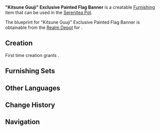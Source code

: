 {{Furnishing Infobox
|id             = 373344
|image          = Item Kitsune Guuji Exclusive Painted Flag Banner.png
|category       = Landscape
|subcategory    = Ornament
|rarity         = 3
|adeptal_energy = 60
|load           = 65
|reduced_load   = 47
|description    = A poster banner that can be seen at the Magnificent [[Irodori Festival]]. It features the cover of the famous novel "[[Pretty Please, Kitsune Guuji?]]". This novel is one of the most popular among all the works of "[[Yae Publishing House]]," so it has become one of the highlights of the festival. If you want to see a super-sized image of "Kitsune Guuji," this is your only chance!<br />It is said that some guests tried to buy this banner as well, but the staff of the festival politely declined this request, because this product is not up for sale this exhibition. If it was open for sale, all the banner flags would have surely been snapped up, and several blocks would have been taken over by the "Kitsune Guuji" banners the very next day.
|blueprint      = [[Realm Depot]]
}}
'''"Kitsune Guuji" Exclusive Painted Flag Banner''' is a creatable [[Furnishing]] item that can be used in the [[Serenitea Pot]].

The blueprint for "Kitsune Guuji" Exclusive Painted Flag Banner is obtainable from the [[Realm Depot]] for {{Item|Realm Currency|24|x=160}}.

==Creation==
First time creation grants {{Item|Trust|24|x=60}}.
{{Recipe
|type = Creation
|time = 14h
|Yumemiru Wood = 6
|Fabric = 6
|sort = Yumemiru Wood,Fabric
}}

==Furnishing Sets==
{{Craft Usage}}

==Other Languages==
{{Other Languages|default_hidden = 1
|en      = "Kitsune Guuji" Exclusive Painted Flag Banner
|zhs     = 「狐仙宫司」限定画旗
|zhs_rm  = "Húxiān Gōngsī" Xiàndìng Huàqí
|zht     = 「狐仙宮司」限定畫旗
|zht_rm  = "Húxiān Gōngsī" Xiàndìng Huàqí
|ja      = 「仙狐宮司」限定旗
|ja_rm   = "Senko Guuji" Gentei Hata
|ko      = 「여우 신선 궁사」 한정 깃발
|ko_rm   = "Yeou Sinseon Gungsa" Hanjeong Gitbal
|es      = Bandera de edición limitada de la Suma Sacerdotisa
|fr      = Bannière exclusive « Guuji Kitsune »
|ru      = Эксклюзивный украшенный флаг «Кицунэ Гудзи»
|th      = แบนเนอร์ธงลิมิเต็ด "Kitsune Guuji"
|th_rm   = Baennoe Thong Li Mi Tet "Kitsune Guuji"
|vi      = Cờ Tranh "Guuji Hồ Ly" Giới Hạn
|de      = Limitiertes bemaltes Banner der „Kitsune-Guuji“
|id      = Spanduk Bendera Bergambar Eksklusif "Kitsune Guuji"
|pt      = Bandeira Pintada de Edição Limitada de "Kitsune Guuji"
}}

==Change History==
{{Change History|2.6}}

==Navigation==
{{Furnishing Navbox/Exterior|Landscape}}
